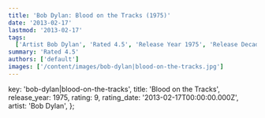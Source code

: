 ```yaml
---
title: 'Bob Dylan: Blood on the Tracks (1975)'
date: '2013-02-17'
lastmod: '2013-02-17'
tags:
  ['Artist Bob Dylan', 'Rated 4.5', 'Release Year 1975', 'Release Decade 1970']
summary: 'Rated 4.5'
authors: ['default']
images: ['/content/images/bob-dylan|blood-on-the-tracks.jpg']
---
```


  key: 'bob-dylan|blood-on-the-tracks',
  title: 'Blood on the Tracks',
  release_year: 1975,
  rating: 9,
  rating_date: '2013-02-17T00:00:00.000Z',
  artist: 'Bob Dylan',
};

<MusicRating data={data} />
